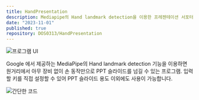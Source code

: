 ```yaml
---
title: HandPresentation
description: Mediapipe의 Hand landmark detection을 이용한 프레젠테이션 서포터 프로젝트
date: "2023-11-01"
published: true
repository: DOS0313/HandPresentation
---
```



![프로그램 UI](https://codezero.lol/images/hp2.png)

Google 에서 제공하는 MediaPipe의 Hand landmark detection 기능을 이용하면 원거리에서 아무 장비 없이 손 동작만으로 PPT 슬라이드를 넘길 수 있는 프로그램.
입력할 키를 직접 설정할 수 있어 PPT 슬라이드 용도 이외에도 사용이 가능합니다.

![간단한 코드](https://codezero.lol/images/hp1.png)